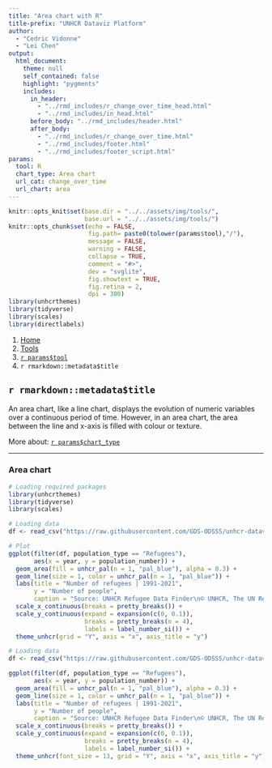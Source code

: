 ```yaml
---
title: "Area chart with R"
title-prefix: "UNHCR Dataviz Platform"
author:
  - "Cedric Vidonne"
  - "Lei Chen"
output:
  html_document:
    theme: null
    self_contained: false
    highlight: "pygments"
    includes:
      in_header:
        - "../rmd_includes/r_change_over_time_head.html"
        - "../rmd_includes/in_head.html"
      before_body: "../rmd_includes/header.html"
      after_body:
        - "../rmd_includes/r_change_over_time.html"
        - "../rmd_includes/footer.html"
        - "../rmd_includes/footer_script.html"
params:
  tool: R
  chart_type: Area chart
  url_cat: change_over_time
  url_chart: area
---
```


```r
knitr::opts_knit$set(base.dir = "../../assets/img/tools/",
                     base.url = "../../assets/img/tools/")
knitr::opts_chunk$set(echo = FALSE,
                      fig.path= paste0(tolower(params$tool),"/"),
                      message = FALSE,
                      warning = FALSE,
                      collapse = TRUE,
                      comment = "#>",
                      dev = "svglite",
                      fig.showtext = TRUE,
                      fig.retina = 2,
                      dpi = 300)
library(unhcrthemes)
library(tidyverse)
library(scales)
library(directlabels)
```

<main id="tools" class="container mt-5">

<!-- Breadcrumb is filled automatically with the text from Title and Tool parameter in YAML --> 
<nav aria-label="breadcrumb">
    <ol class="breadcrumb">
        <li class="breadcrumb-item"><a href="../../">Home</a></li>
        <li class="breadcrumb-item"><a href="../">Tools</a></li>
        <li class="breadcrumb-item"><a href="../`r tolower(params$tool)`/">`r params$tool`</a></li>
        <li class="breadcrumb-item active" aria-current="page">`r rmarkdown::metadata$title`</li>
    </ol>
</nav>

<!-- Intro header --> 
<div class="my-5 text-center">

## `r rmarkdown::metadata$title`

<div class="row justify-content-center">
<div class="col-lg-8">

<!-- Only text to change below, the rest comes from the YAML --> 
An area chart, like a line chart, displays the evolution of numeric variables over a continuous period of time. However, in an area chart, the area between the line and x-axis is filled with colour or texture.

More about: <a href="../../chart_gallery/`r params$url_cat`.html#`r params$url_chart`">`r params$chart_type`</a>

</div>
</div>
</div>


----

<!-- Beginning of section, should be preceded by hr (----) --> 
<section class="my-5">

### Area chart

<div class="row">

<!-- First column for large screen --> 
<div class="col-lg-6">

```r
# Loading required packages
library(unhcrthemes)
library(tidyverse)
library(scales)

# Loading data
df <- read_csv("https://raw.githubusercontent.com/GDS-ODSSS/unhcr-dataviz-platform/master/data/change_over_time/area.csv")

# Plot
ggplot(filter(df, population_type == "Refugees"),
       aes(x = year, y = population_number)) +
  geom_area(fill = unhcr_pal(n = 1, "pal_blue"), alpha = 0.3) +
  geom_line(size = 1, color = unhcr_pal(n = 1, "pal_blue")) +
  labs(title = "Number of refugees | 1991-2021",
       y = "Number of people",
       caption = "Source: UNHCR Refugee Data Finder\n© UNHCR, The UN Refugee Agency") +
  scale_x_continuous(breaks = pretty_breaks()) +
  scale_y_continuous(expand = expansion(c(0, 0.1)),
                     breaks = pretty_breaks(n = 4),
                     labels = label_number_si()) +
  theme_unhcr(grid = "Y", axis = "x", axis_title = "y")
```

</div>
<!-- End First column --->

<!-- Second column for large screen --> 
<div class="col-lg-6">


```r
# Loading data
df <- read_csv("https://raw.githubusercontent.com/GDS-ODSSS/unhcr-dataviz-platform/master/data/change_over_time/area.csv")

ggplot(filter(df, population_type == "Refugees"),
       aes(x = year, y = population_number)) +
  geom_area(fill = unhcr_pal(n = 1, "pal_blue"), alpha = 0.3) +
  geom_line(size = 1, color = unhcr_pal(n = 1, "pal_blue")) +
  labs(title = "Number of refugees | 1991-2021",
       y = "Number of people",
       caption = "Source: UNHCR Refugee Data Finder\n© UNHCR, The UN Refugee Agency") +
  scale_x_continuous(breaks = pretty_breaks()) +
  scale_y_continuous(expand = expansion(c(0, 0.1)),
                     breaks = pretty_breaks(n = 4),
                     labels = label_number_si()) +
  theme_unhcr(font_size = 13, grid = "Y", axis = "x", axis_title = "y")
```

</div>
<!-- End Second column --->

</div>
</section>
<!-- End of section --->

<!-- To add sections just copy the whole code between the above section tag --->

</main>
